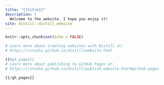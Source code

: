 ```yaml
---
title: "{{title}}"
description: |
  Welcome to the website. I hope you enjoy it!
site: distill::distill_website
---
```


```r
knitr::opts_chunk$set(echo = FALSE)

# Learn more about creating websites with Distill at:
# https://rstudio.github.io/distill/website.html

{{#gh_pages}}
# Learn more about publishing to GitHub Pages at:
# https://rstudio.github.io/distill/publish_website.html#github-pages

{{/gh_pages}}
```

